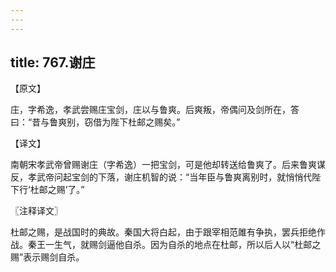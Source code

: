 ```yaml
---
---
---
```

title: 767.谢庄
---



【原文】

庄，字希逸，孝武尝赐庄宝剑，庄以与鲁爽。后爽叛，帝偶问及剑所在，答曰：“昔与鲁爽别，窃借为陛下杜邮之赐矣。”

【译文】

南朝宋孝武帝曾赐谢庄（字希逸）一把宝剑，可是他却转送给鲁爽了。后来鲁爽谋反，孝武帝问起宝剑的下落，谢庄机智的说：“当年臣与鲁爽离别时，就悄悄代陛下行‘杜邮之赐’了。”

〖注释译文〗

杜邮之赐，是战国时的典故。秦国大将白起，由于跟宰相范雎有争执，罢兵拒绝作战。秦王一生气，就赐剑逼他自杀。因为自杀的地点在杜邮，所以后人以“杜邮之赐”表示赐剑自杀。
